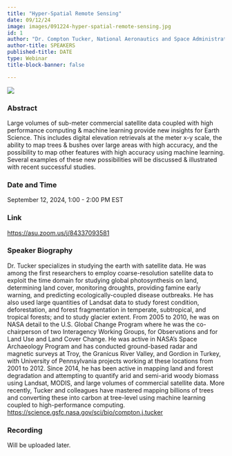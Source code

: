 ```yaml
---
title: "Hyper-Spatial Remote Sensing"
date: 09/12/24
image: images/091224-hyper-spatial-remote-sensing.jpg
id: 1
author: "Dr. Compton Tucker, National Aeronautics and Space Administration (NASA)"
author-title: SPEAKERS
published-title: DATE
type: Webinar
title-block-banner: false

---
```

![](images/091224-hyper-spatial-remote-sensing.jpg)

### Abstract
Large volumes of sub-meter commercial satellite data coupled with high performance computing & machine learning provide new insights for Earth Science.  This includes digital elevation retrievals at the meter x-y scale, the ability to map trees & bushes over large areas with high accuracy, and the possibility to map other features with high accuracy using machine learning.  Several examples of these new possibilities will be discussed & illustrated with recent successful studies.

### Date and Time
September 12, 2024, 1:00 - 2:00 PM EST

### Link
[https://asu.zoom.us/j/84337093581](https://asu.zoom.us/j/84337093581)

### Speaker Biography
Dr. Tucker specializes in studying the earth with satellite data. He was among the first researchers to employ coarse-resolution satellite data to exploit the time domain for studying global photosynthesis on land, determining land cover, monitoring droughts, providing famine early warning, and predicting ecologically-coupled disease outbreaks. He has also used large quantities of Landsat data to study forest condition, deforestation, and forest fragmentation in temperate, subtropical, and tropical forests; and to study glacier extent. From 2005 to 2010, he was on NASA detail to the U.S. Global Change Program where he was the co-chairperson of two Interagency Working Groups, for Observations and for Land Use and Land Cover Change. He was active in NASA’s Space Archaeology Program and has conducted ground-based radar and magnetic surveys at Troy, the Granicus River Valley, and Gordion in Turkey, with University of Pennsylvania projects working at these locations from 2001 to 2012. Since 2014, he has been active in mapping land and forest degradation and attempting to quantify arid and semi-arid woody biomass using Landsat, MODIS, and large volumes of commercial satellite data. More recently, Tucker and colleagues have mastered mapping billions of trees and converting these into carbon at tree-level using machine learning coupled to high-performance computing. [https://science.gsfc.nasa.gov/sci/bio/compton.j.tucker](https://science.gsfc.nasa.gov/sci/bio/compton.j.tucker)

### Recording

Will be uploaded later. 